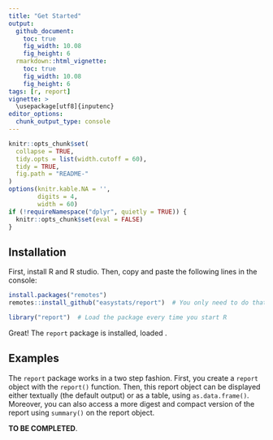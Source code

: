 ```yaml
---
title: "Get Started"
output: 
  github_document:
    toc: true
    fig_width: 10.08
    fig_height: 6
  rmarkdown::html_vignette:
    toc: true
    fig_width: 10.08
    fig_height: 6
tags: [r, report]
vignette: >
  \usepackage[utf8]{inputenc}
editor_options: 
  chunk_output_type: console
---
```


```r
knitr::opts_chunk$set(
  collapse = TRUE,
  tidy.opts = list(width.cutoff = 60),
  tidy = TRUE,
  fig.path = "README-"
)
options(knitr.kable.NA = '',
        digits = 4,
        width = 60)
if (!requireNamespace("dplyr", quietly = TRUE)) {
  knitr::opts_chunk$set(eval = FALSE)
}
```


## Installation

First, install R and R studio. Then, copy and paste the following lines in the console:

```r
install.packages("remotes")
remotes::install_github("easystats/report")  # You only need to do that once
```
```r
library("report")  # Load the package every time you start R
```

Great! The `report` package is installed, loaded .


## Examples


The `report` package works in a two step fashion. First, you create a `report` object with the `report()` function. Then, this report object can be displayed either textually (the default output) or as a table, using `as.data.frame()`. Moreover, you can also access a more digest and compact version of the report using `summary()` on the report object.

**TO BE COMPLETED**.


<!-- ## Supported Objects -->

<!-- ### Dataframes -->

<!-- ```{r message=FALSE, warning=FALSE, eval=FALSE} -->
<!-- r <- report(iris) -->
<!-- text_short(r) -->
<!-- ``` -->
<!-- ```{r message=FALSE, warning=FALSE} -->
<!-- r <- report(iris) -->
<!-- print(text_short(r), width = 100) -->
<!-- ``` -->
<!-- ```{r message=FALSE, warning=FALSE} -->
<!-- table_short(r) -->
<!-- ``` -->


<!-- ### Grouped Dataframes -->

<!-- ```{r message=FALSE, warning=FALSE, eval=FALSE} -->
<!-- library(dplyr) -->

<!-- r <- iris %>%  -->
<!--   group_by(Species) %>%  -->
<!--   report(median = TRUE, range = FALSE)  # Display only the Median and MAD -->

<!-- text_short(r) -->
<!-- ``` -->
<!-- ```{r echo=FALSE, message=FALSE, warning=FALSE} -->
<!-- library(dplyr) -->

<!-- r <- iris %>%  -->
<!--   group_by(Species) %>%  -->
<!--   report(median = TRUE, range = FALSE)  # Display only the Median and MAD -->
<!-- print(text_short(r), width=100) -->
<!-- ``` -->
<!-- ```{r message=FALSE, warning=FALSE, eval=TRUE} -->
<!-- table_long(r) -->
<!-- ``` -->


<!-- ### Correlations and t-tests -->

<!-- ```{r message=FALSE, warning=FALSE, eval=FALSE} -->
<!-- report(cor.test(iris$Sepal.Length, iris$Petal.Length)) -->
<!-- ``` -->
<!-- ```{r echo=FALSE, message=FALSE, warning=FALSE} -->
<!-- print(report(cor.test(iris$Sepal.Length, iris$Petal.Length)), width = 100) -->
<!-- ``` -->

<!-- ```{r message=FALSE, warning=FALSE, eval=FALSE} -->
<!-- report(t.test(iris$Sepal.Length, iris$Petal.Length)) -->
<!-- ``` -->
<!-- ```{r echo=FALSE, message=FALSE, warning=FALSE} -->
<!-- print(report(t.test(iris$Sepal.Length, iris$Petal.Length)), width = 100) -->
<!-- ``` -->

<!-- ### Linear Models (LMs) -->

<!-- ```{r message=FALSE, warning=FALSE, eval=FALSE} -->
<!-- model <- lm(Sepal.Length ~ Petal.Length + Species, data=iris) -->
<!-- r <- report(model) -->

<!-- text_short(r) -->
<!-- ``` -->
<!-- ```{r echo=FALSE, message=FALSE, warning=FALSE} -->
<!-- model <- lm(Sepal.Length ~ Petal.Length + Species, data = iris)  -->
<!-- r <- report(model) -->

<!-- print(text_short(r), width = 100) -->
<!-- ``` -->

<!-- ```{r message=FALSE, warning=FALSE, eval=TRUE} -->
<!-- table_short(r) -->
<!-- ``` -->




<!-- ### General Linear Models (GLMs) -->

<!-- ```{r message=FALSE, warning=FALSE, eval=FALSE} -->
<!-- model <- glm(vs ~ mpg + cyl, data=mtcars, family="binomial") -->
<!-- r <- report(model) -->

<!-- text_long(r) -->
<!-- ``` -->
<!-- ```{r echo=FALSE, message=FALSE, warning=FALSE} -->
<!-- model <- glm(vs ~ mpg + cyl, data = mtcars, family = "binomial") -->
<!-- r <- report(model) -->

<!-- print(text_long(r), width = 100) -->
<!-- ``` -->

<!-- ```{r message=FALSE, warning=FALSE, eval=TRUE} -->
<!-- table_long(r) -->
<!-- ``` -->
